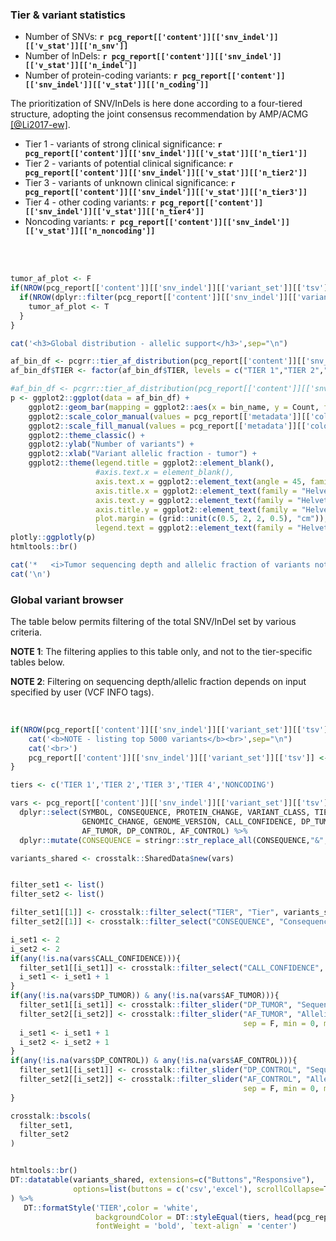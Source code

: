 ### Tier & variant statistics

* Number of SNVs: __`r pcg_report[['content']][['snv_indel']][['v_stat']][['n_snv']]`__
* Number of InDels: __`r pcg_report[['content']][['snv_indel']][['v_stat']][['n_indel']]`__
* Number of protein-coding variants: __`r pcg_report[['content']][['snv_indel']][['v_stat']][['n_coding']]`__

The prioritization of SNV/InDels is here done according to a four-tiered structure, adopting the joint consensus recommendation by AMP/ACMG [[@Li2017-ew]](https://www.ncbi.nlm.nih.gov/pubmed/27993330).

* Tier 1 - variants of strong clinical significance: __`r pcg_report[['content']][['snv_indel']][['v_stat']][['n_tier1']]`__
* Tier 2 - variants of potential clinical significance: __`r pcg_report[['content']][['snv_indel']][['v_stat']][['n_tier2']]`__
* Tier 3 - variants of unknown clinical significance: __`r pcg_report[['content']][['snv_indel']][['v_stat']][['n_tier3']]`__
* Tier 4 - other coding variants: __`r pcg_report[['content']][['snv_indel']][['v_stat']][['n_tier4']]`__
* Noncoding variants: __`r pcg_report[['content']][['snv_indel']][['v_stat']][['n_noncoding']]`__

<br><br>


```r
tumor_af_plot <- F
if(NROW(pcg_report[['content']][['snv_indel']][['variant_set']][['tsv']]) > 0){
  if(NROW(dplyr::filter(pcg_report[['content']][['snv_indel']][['variant_set']][['tsv']], !is.na(DP_TUMOR))) > 0 & NROW(dplyr::filter(pcg_report[['content']][['snv_indel']][['variant_set']][['tsv']], !is.na(AF_TUMOR))) > 0){
    tumor_af_plot <- T
  }
}
```


```r
cat('<h3>Global distribution - allelic support</h3>',sep="\n")
```


```r

af_bin_df <- pcgrr::tier_af_distribution(pcg_report[['content']][['snv_indel']][['variant_set']][['tsv']])
af_bin_df$TIER <- factor(af_bin_df$TIER, levels = c("TIER 1","TIER 2","TIER 3","TIER 4","NONCODING"))

#af_bin_df <- pcgrr::tier_af_distribution(pcg_report[['content']][['snv_indel']][['variant_set']][['tsv']])
p <- ggplot2::ggplot(data = af_bin_df) + 
    ggplot2::geom_bar(mapping = ggplot2::aes(x = bin_name, y = Count, fill = TIER), stat = "identity") +
    ggplot2::scale_color_manual(values = pcg_report[['metadata']][['color_palette']][['tier']][['values']]) +
    ggplot2::scale_fill_manual(values = pcg_report[['metadata']][['color_palette']][['tier']][['values']]) +
    ggplot2::theme_classic() +
    ggplot2::ylab("Number of variants") +
    ggplot2::xlab("Variant allelic fraction - tumor") +
    ggplot2::theme(legend.title = ggplot2::element_blank(),
                   #axis.text.x = element_blank(),
                   axis.text.x = ggplot2::element_text(angle = 45, family = "Helvetica", size = 12, vjust = -0.1),
                   axis.title.x = ggplot2::element_text(family = "Helvetica", size = 12, vjust = -2),
                   axis.text.y = ggplot2::element_text(family = "Helvetica", size = 12),
                   axis.title.y = ggplot2::element_text(family = "Helvetica", size = 12, vjust = 1.5),
                   plot.margin = (grid::unit(c(0.5, 2, 2, 0.5), "cm")),
                   legend.text = ggplot2::element_text(family = "Helvetica", size = 12))
plotly::ggplotly(p)
htmltools::br()
```


```r
cat('*   <i>Tumor sequencing depth and allelic fraction of variants not provided - omitting plot.</i>',sep='\n')
cat('\n')

```


### Global variant browser

The table below permits filtering of the total SNV/InDel set by various criteria.

__NOTE 1__: The filtering applies to this table only, and not to the tier-specific tables below. 

__NOTE 2__: Filtering on sequencing depth/allelic fraction depends on input specified by user (VCF INFO tags). 

<br>


```r

if(NROW(pcg_report[['content']][['snv_indel']][['variant_set']][['tsv']]) > 5000){
    cat('<b>NOTE - listing top 5000 variants</b><br>',sep="\n")
    cat('<br>')
    pcg_report[['content']][['snv_indel']][['variant_set']][['tsv']] <- head(pcg_report[['content']][['snv_indel']][['variant_set']][['tsv']], 5000)
}

tiers <- c('TIER 1','TIER 2','TIER 3','TIER 4','NONCODING')

vars <- pcg_report[['content']][['snv_indel']][['variant_set']][['tsv']] %>% 
  dplyr::select(SYMBOL, CONSEQUENCE, PROTEIN_CHANGE, VARIANT_CLASS, TIER, 
                GENOMIC_CHANGE, GENOME_VERSION, CALL_CONFIDENCE, DP_TUMOR, 
                AF_TUMOR, DP_CONTROL, AF_CONTROL) %>%
  dplyr::mutate(CONSEQUENCE = stringr::str_replace_all(CONSEQUENCE,"&",","))

variants_shared <- crosstalk::SharedData$new(vars)


filter_set1 <- list()
filter_set2 <- list()

filter_set1[[1]] <- crosstalk::filter_select("TIER", "Tier", variants_shared, ~TIER)
filter_set2[[1]] <- crosstalk::filter_select("CONSEQUENCE", "Consequence", variants_shared, ~CONSEQUENCE)

i_set1 <- 2
i_set2 <- 2
if(any(!is.na(vars$CALL_CONFIDENCE))){
  filter_set1[[i_set1]] <- crosstalk::filter_select("CALL_CONFIDENCE", "Call confidence", variants_shared, ~CALL_CONFIDENCE)
  i_set1 <- i_set1 + 1
}
if(any(!is.na(vars$DP_TUMOR)) & any(!is.na(vars$AF_TUMOR))){
  filter_set1[[i_set1]] <- crosstalk::filter_slider("DP_TUMOR", "Sequencing depth tumor", variants_shared, ~DP_TUMOR, ticks = F, sep = F)
  filter_set2[[i_set2]] <- crosstalk::filter_slider("AF_TUMOR", "Allelic fraction tumor", variants_shared, ~AF_TUMOR, 
                                                    sep = F, min = 0, max = 1, step = 0.05, ticks = T)
  i_set1 <- i_set1 + 1
  i_set2 <- i_set2 + 1
}
if(any(!is.na(vars$DP_CONTROL)) & any(!is.na(vars$AF_CONTROL))){
  filter_set1[[i_set1]] <- crosstalk::filter_slider("DP_CONTROL", "Sequencing depth control", variants_shared, ~DP_CONTROL, ticks = F, sep = F)
  filter_set2[[i_set2]] <- crosstalk::filter_slider("AF_CONTROL", "Allelic fraction control", variants_shared, ~AF_CONTROL, 
                                                    sep = F, min = 0, max = 1, step = 0.05, ticks = T)
}

crosstalk::bscols(
  filter_set1,
  filter_set2
)


htmltools::br()
DT::datatable(variants_shared, extensions=c("Buttons","Responsive"), 
              options=list(buttons = c('csv','excel'), scrollCollapse=T, dom = 'Bfrtip')
) %>%
   DT::formatStyle('TIER',color = 'white', 
                   backgroundColor = DT::styleEqual(tiers, head(pcg_report[['metadata']][['color_palette']][['tier']][['values']],5)), 
                   fontWeight = 'bold', `text-align` = 'center')


```


<br><br>
